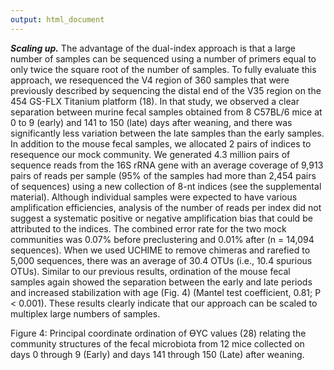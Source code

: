 ```yaml
---
output: html_document
---
```


***Scaling up.***
The advantage of the dual-index approach is that a large number of samples can be sequenced using a number of primers equal to only twice the square root of the number of samples. To fully evaluate this approach, we resequenced the V4 region of 360 samples that were previously described by sequencing the distal end of the V35 region on the 454 GS-FLX Titanium platform (18). In that study, we observed a clear separation between murine fecal samples obtained from 8 C57BL/6 mice at 0 to 9 (early) and 141 to 150 (late) days after weaning, and there was significantly less variation between the late samples than the early samples. In addition to the mouse fecal samples, we allocated 2 pairs of indices to resequence our mock community. We generated 4.3 million pairs of sequence reads from the 16S rRNA gene with an average coverage of 9,913 pairs of reads per sample (95% of the samples had more than 2,454 pairs of sequences) using a new collection of 8-nt indices (see the supplemental material). Although individual samples were expected to have various amplification efficiencies, analysis of the number of reads per index did not suggest a systematic positive or negative amplification bias that could be attributed to the indices. The combined error rate for the two mock communities was 0.07% before preclustering and 0.01% after (n = 14,094 sequences). When we used UCHIME to remove chimeras and rarefied to 5,000 sequences, there was an average of 30.4 OTUs (i.e., 10.4 spurious OTUs). Similar to our previous results, ordination of the mouse fecal samples again showed the separation between the early and late periods and increased stabilization with age (Fig. 4) (Mantel test coefficient, 0.81; P < 0.001). These results clearly indicate that our approach can be scaled to multiplex large numbers of samples.

Figure 4:
Principal coordinate ordination of ϴYC values (28) relating the community structures of the fecal microbiota from 12 mice collected on days 0 through 9 (Early) and days 141 through 150 (Late) after weaning.


